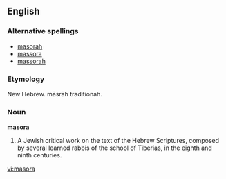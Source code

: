 ==English==

===Alternative spellings===
*[[masorah]]
*[[massora]]
*[[massorah]]

===Etymology===
New Hebrew. māsrāh traditionah.

===Noun===
'''masora'''
# A Jewish critical work on the text of the Hebrew Scriptures, composed by several learned rabbis of the school of Tiberias, in the eighth and ninth centuries.

[[vi:masora]]